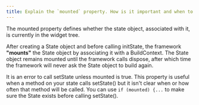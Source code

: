 ```yaml
---
title: Explain the `mounted` property. How is it important and when to use it?
---
```


The mounted property defines whether the state object, associated with it, is currently in the widget tree.

After creating a State object and before calling initState, the framework **"mounts"** the State object by associating it with a BuildContext. The State object remains mounted until the framework calls dispose, after which time the framework will never ask the State object to build again.

It is an error to call setState unless mounted is true. This property is useful when a method on your state calls setState() but it isn't clear when or how often that method will be called. You can use `if (mounted) {...` to make sure the State exists before calling setState().
